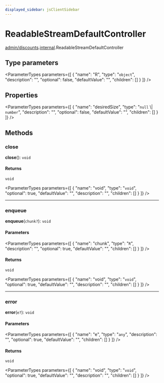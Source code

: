 ```yaml
---
displayed_sidebar: jsClientSidebar
---
```



# ReadableStreamDefaultController

[admin/discounts](../../modules/admin_discounts.mdx).[internal](../../admin_discounts/modules/admin_discounts.internal.mdx).ReadableStreamDefaultController

## Type parameters

<ParameterTypes parameters={[
  {
    "name": "R",
    "type": "`object`",
    "description": "",
    "optional": false,
    "defaultValue": "",
    "children": []
  }
]} />

## Properties

<ParameterTypes parameters={[
  {
    "name": "desiredSize",
    "type": "``null`` \\| `number`",
    "description": "",
    "optional": false,
    "defaultValue": "",
    "children": []
  }
]} />

## Methods

### close

**close**(): `void`

#### Returns

`void`

<ParameterTypes parameters={[
  {
    "name": "void",
    "type": "`void`",
    "optional": true,
    "defaultValue": "",
    "description": "",
    "children": []
  }
]} />

___

### enqueue

**enqueue**(`chunk?`): `void`

#### Parameters

<ParameterTypes parameters={[
  {
    "name": "chunk",
    "type": "`R`",
    "description": "",
    "optional": true,
    "defaultValue": "",
    "children": []
  }
]} />

#### Returns

`void`

<ParameterTypes parameters={[
  {
    "name": "void",
    "type": "`void`",
    "optional": true,
    "defaultValue": "",
    "description": "",
    "children": []
  }
]} />

___

### error

**error**(`e?`): `void`

#### Parameters

<ParameterTypes parameters={[
  {
    "name": "e",
    "type": "`any`",
    "description": "",
    "optional": true,
    "defaultValue": "",
    "children": []
  }
]} />

#### Returns

`void`

<ParameterTypes parameters={[
  {
    "name": "void",
    "type": "`void`",
    "optional": true,
    "defaultValue": "",
    "description": "",
    "children": []
  }
]} />
